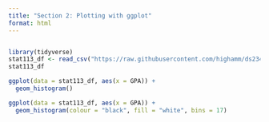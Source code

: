 ```yaml
---
title: "Section 2: Plotting with ggplot"
format: html
---
```



```r

```

```r
library(tidyverse)
stat113_df <- read_csv("https://raw.githubusercontent.com/highamm/ds234_quarto/main/data_online/stat113.csv")
stat113_df

ggplot(data = stat113_df, aes(x = GPA)) +
  geom_histogram()

ggplot(data = stat113_df, aes(x = GPA)) +
  geom_histogram(colour = "black", fill = "white", bins = 17)
```

